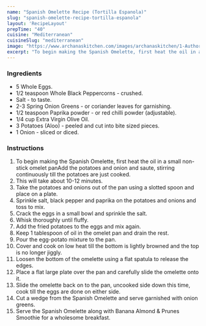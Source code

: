 ---
name: "Spanish Omelette Recipe (Tortilla Espanola)"
slug: "spanish-omelette-recipe-tortilla-espanola"
layout: 'RecipeLayout'
prepTime: "40"
cuisine: "Mediterranean"
cuisineSlug: "mediterranean"
image: "https://www.archanaskitchen.com/images/archanaskitchen/1-Author/Madhuli_Ajay/Spanish_Omelet.jpg"
excerpt: "To begin making the Spanish Omelette, first heat the oil in a small non-stick omelet panAdd the potatoes and onion and saute, stirring continuously till the potatoes are just cooked"
---

### Ingredients

- 5 Whole Eggs.
- 1/2 teaspoon Whole Black Peppercorns - crushed.
- Salt - to taste.
- 2-3 Spring Onion Greens - or coriander leaves for garnishing.
- 1/2 teaspoon Paprika powder - or red chilli powder (adjustable).
- 1/4 cup Extra Virgin Olive Oil.
- 3 Potatoes (Aloo) - peeled and cut into bite sized pieces.
- 1 Onion - sliced or diced.

### Instructions

1. To begin making the Spanish Omelette, first heat the oil in a small non-stick omelet panAdd the potatoes and onion and saute, stirring continuously till the potatoes are just cooked.
1. This will take about 10-12 minutes.
1. Take the potatoes and onions out of the pan using a slotted spoon and place on a plate.
1. Sprinkle salt, black pepper and paprika on the potatoes and onions and toss to mix.
1. Crack the eggs in a small bowl and sprinkle the salt.
1. Whisk thoroughly until fluffy.
1. Add the fried potatoes to the eggs and mix again.
1. Keep 1 tablespoon of oil in the omelet pan and drain the rest.
1. Pour the egg-potato mixture to the pan.
1. Cover and cook on low heat till the bottom is lightly browned and the top is no longer jiggly.
1. Loosen the bottom of the omelette using a flat spatula to release the edges.
1. Place a flat large plate over the pan and carefully slide the omelette onto it.
1. Slide the omelette back on to the pan, uncooked side down this time, cook till the eggs are done on either side.
1. Cut a wedge from the Spanish Omelette and serve garnished with onion greens.
1. Serve the Spanish Omelette along with Banana Almond & Prunes Smoothie for a wholesome breakfast.
